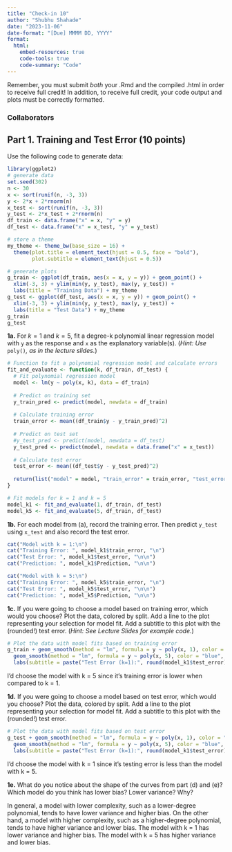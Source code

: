 ```yaml
---
title: "Check-in 10"
author: "Shubhu Shahade"
date: "2023-11-06"
date-format: "[Due] MMMM DD, YYYY"
format: 
  html:
    embed-resources: true
    code-tools: true
    code-summary: "Code"
---
```


Remember, you must submit *both* your .Rmd and the compiled .html in order to receive full credit! In addition, to receive full credit, your code output and plots must be correctly formatted.

### Collaborators


## Part 1. Training and Test Error (10 points)

Use the following code to generate data:
```r
library(ggplot2)
# generate data
set.seed(302)
n <- 30
x <- sort(runif(n, -3, 3))
y <- 2*x + 2*rnorm(n)
x_test <- sort(runif(n, -3, 3))
y_test <- 2*x_test + 2*rnorm(n)
df_train <- data.frame("x" = x, "y" = y)
df_test <- data.frame("x" = x_test, "y" = y_test)

# store a theme
my_theme <- theme_bw(base_size = 16) + 
  theme(plot.title = element_text(hjust = 0.5, face = "bold"),
        plot.subtitle = element_text(hjust = 0.5))

# generate plots
g_train <- ggplot(df_train, aes(x = x, y = y)) + geom_point() +
  xlim(-3, 3) + ylim(min(y, y_test), max(y, y_test)) + 
  labs(title = "Training Data") + my_theme
g_test <- ggplot(df_test, aes(x = x, y = y)) + geom_point() +
  xlim(-3, 3) + ylim(min(y, y_test), max(y, y_test)) + 
  labs(title = "Test Data") + my_theme
g_train
g_test
```

**1a.** For $k = 1$ and $k = 5$, fit a degree-k polynomial linear regression model with `y` as the response and `x` as the explanatory variable(s).
(*Hint: Use *`poly()`*, as in the lecture slides.*)
```r
# Function to fit a polynomial regression model and calculate errors
fit_and_evaluate <- function(k, df_train, df_test) {
  # Fit polynomial regression model
  model <- lm(y ~ poly(x, k), data = df_train)
  
  # Predict on training set
  y_train_pred <- predict(model, newdata = df_train)
  
  # Calculate training error
  train_error <- mean((df_train$y - y_train_pred)^2)
  
  # Predict on test set
  #y_test_pred <- predict(model, newdata = df_test)
  y_test_pred <- predict(model, newdata = data.frame("x" = x_test))
  
  # Calculate test error
  test_error <- mean((df_test$y - y_test_pred)^2)
  
  return(list("model" = model, "train_error" = train_error, "test_error" = test_error, "Prediction" = y_test_pred))
}

# Fit models for k = 1 and k = 5
model_k1 <- fit_and_evaluate(1, df_train, df_test)
model_k5 <- fit_and_evaluate(5, df_train, df_test)
```

**1b.** For each model from (a), record the training error. Then predict `y_test` using `x_test` and also record the test error.
```r
cat("Model with k = 1:\n")
cat("Training Error: ", model_k1$train_error, "\n")
cat("Test Error: ", model_k1$test_error, "\n\n")
cat("Prediction: ", model_k1$Prediction, "\n\n")

cat("Model with k = 5:\n")
cat("Training Error: ", model_k5$train_error, "\n")
cat("Test Error: ", model_k5$test_error, "\n\n")
cat("Prediction: ", model_k5$Prediction, "\n\n")
```

**1c.** If you were going to choose a model based on training error, which would you choose? Plot the data, colored by split. Add a line to the plot representing your selection for model fit. Add a subtitle to this plot with the (rounded!) test error.
(*Hint: See Lecture Slides for example code.*)
```r
# Plot the data with model fits based on training error
g_train + geom_smooth(method = "lm", formula = y ~ poly(x, 1), color = "red", se = FALSE) +
  geom_smooth(method = "lm", formula = y ~ poly(x, 5), color = "blue", se = FALSE) +
  labs(subtitle = paste("Test Error (k=1):", round(model_k1$test_error), "\nTest Error (k=5):", round(model_k5$test_error)))
```
I'd choose the model with k = 5 since it's training error is lower when compared to k = 1. 


**1d.** If you were going to choose a model based on test error, which would you choose? Plot the data, colored by split. Add a line to the plot representing your selection for model fit. Add a subtitle to this plot with the (rounded!) test error.
```r
# Plot the data with model fits based on test error
g_test + geom_smooth(method = "lm", formula = y ~ poly(x, 1), color = "red", se = FALSE) +
  geom_smooth(method = "lm", formula = y ~ poly(x, 5), color = "blue", se = FALSE) +
  labs(subtitle = paste("Test Error (k=1):", round(model_k1$test_error), "\nTest Error (k=5):", round(model_k5$test_error)))
```

I'd choose the model with k = 1 since it's testing error is less than the model with k = 5. 


**1e.** What do you notice about the shape of the curves from part (d) and (e)? Which model do you think has lower bias? Lower variance? Why?

In general, a model with lower complexity, such as a lower-degree polynomial, tends to have lower variance and higher bias. On the other hand, a model with higher complexity, such as a higher-degree polynomial, tends to have higher variance and lower bias. The model with k = 1  has lower variance and higher bias. The model with k = 5 has higher variance and lower bias.